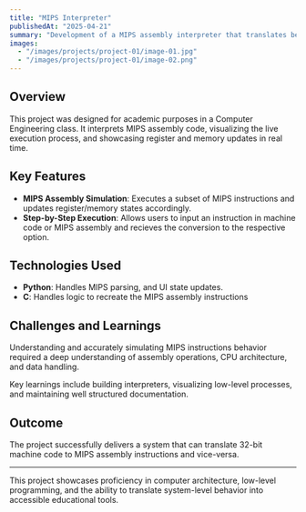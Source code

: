 ```yaml
---
title: "MIPS Interpreter"
publishedAt: "2025-04-21"
summary: "Development of a MIPS assembly interpreter that translates between assembly instruction and machine code."
images:
  - "/images/projects/project-01/image-01.jpg"
  - "/images/projects/project-01/image-02.png"
---
```


## Overview

This project was designed for academic purposes in a Computer Engineering class. It interprets MIPS assembly code, visualizing the live execution process, and showcasing register and memory updates in real time.

## Key Features

- **MIPS Assembly Simulation**: Executes a subset of MIPS instructions and updates register/memory states accordingly.
- **Step-by-Step Execution**: Allows users to input an instruction in machine code or MIPS assembly and recieves the conversion to the respective option.

## Technologies Used

- **Python**: Handles MIPS parsing, and UI state updates.
- **C**: Handles logic to recreate the MIPS assembly instructions

## Challenges and Learnings

Understanding and accurately simulating MIPS instructions behavior required a deep understanding of assembly operations, CPU architecture, and data handling.

Key learnings include building interpreters, visualizing low-level processes, and maintaining well structured documentation.

## Outcome

The project successfully delivers a system that can translate 32-bit machine code to MIPS assembly instructions and vice-versa.

---

This project showcases proficiency in computer architecture, low-level programming, and the ability to translate system-level behavior into accessible educational tools.